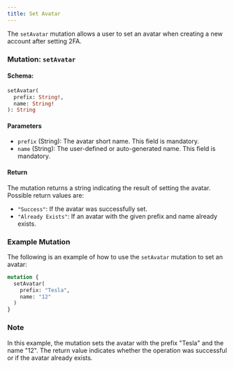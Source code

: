 ```yaml
---
title: Set Avatar
---
```



The `setAvatar` mutation allows a user to set an avatar when creating a new account after setting 2FA.

### Mutation: `setAvatar`

#### Schema:
```graphql
setAvatar(
  prefix: String!,
  name: String!
): String
```

#### Parameters

- `prefix` (String): The avatar short name. This field is mandatory.
- `name` (String): The user-defined or auto-generated name. This field is mandatory.

#### Return

The mutation returns a string indicating the result of setting the avatar. Possible return values are:
- `"Success"`: If the avatar was successfully set.
- `"Already Exists"`: If an avatar with the given prefix and name already exists.

### Example Mutation

The following is an example of how to use the `setAvatar` mutation to set an avatar:

```graphql
mutation {
  setAvatar(
    prefix: "Tesla",
    name: "12"
  )
}
```

### Note

In this example, the mutation sets the avatar with the prefix "Tesla" and the name "12". The return value indicates whether the operation was successful or if the avatar already exists.